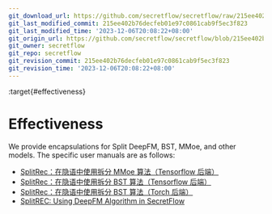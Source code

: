 ```yaml
---
git_download_url: https://github.com/secretflow/secretflow/raw/215ee402b76decfeb01e97c0861cab9f5ec3f823/docs/user_guide/federated_learning/vertical_federated_learning/SplitRec/effectiveness/index.rst
git_last_modified_commit: 215ee402b76decfeb01e97c0861cab9f5ec3f823
git_last_modified_time: '2023-12-06T20:08:22+08:00'
git_origin_url: https://github.com/secretflow/secretflow/blob/215ee402b76decfeb01e97c0861cab9f5ec3f823/docs/user_guide/federated_learning/vertical_federated_learning/SplitRec/effectiveness/index.rst
git_owner: secretflow
git_repo: secretflow
git_revision_commit: 215ee402b76decfeb01e97c0861cab9f5ec3f823
git_revision_time: '2023-12-06T20:08:22+08:00'
---
```


:target{#effectiveness}

# Effectiveness

We provide encapsulations for Split DeepFM, BST, MMoe, and other models. The specific user manuals are as follows:

<TableOfContents>


  - [SplitRec：在隐语中使用拆分 MMoe 算法（Tensorflow 后端）](mmoe_tf.mdx)
  - [SplitRec：在隐语中使用拆分 BST 算法（Tensorflow 后端）](BST_TF.mdx)
  - [SplitRec：在隐语中使用拆分 BST 算法（Torch 后端）](BST_Torch.mdx)
  - [SplitREC: Using DeepFM Algorithm in SecretFlow](sl_rec_deepfm.mdx)
</TableOfContents>
